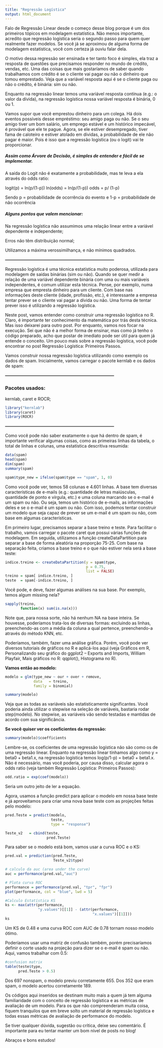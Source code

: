 ```yaml
---
title: "Regressão Logística"
output: html_document
---
```


Falo de Regressão Linear desde o começo desse blog porque é um dos primeiros tópicos em modelagem estatística. 
Não menos importante, acredito que regressão logística seria o segundo passo para quem quer realmente fazer modelos. 
Se você já se aproximou de alguma forma de modelagem estatística, você com certeza já ouviu falar dela.

O motivo dessa regressão ser ensinada e ter tanto foco é simples, ela traz a resposta de questões que precisamos responder no mundo de crédito, vendas, etc. 
Uma das coisas que mais gostaríamos de saber quando trabalhamos com crédito é se o cliente vai pagar ou não o dinheiro que tomou emprestado. 
Veja que a variável resposta aqui é se o cliente paga ou não o crédito, é binária: sim ou não.

Enquanto na regressão linear temos uma variável resposta contínua (e.g.: o valor da dívida), na regressão logística nossa variável resposta é binária, 0 ou 1.

Vamos supor que você emprestou dinheiro para um colega. 
Há dois eventos possíveis desse empréstimo: seu amigo paga ou não. 
Se o seu amigo tiver um bom salário, um emprego estável e um histórico impecável, é provável que ele te pague. 
Agora, se ele estiver desempregado, tiver fama de caloteiro e estiver atolado em dívidas, a probabilidade de ele não pagar é maior. 
Pois é isso que a regressão logística (ou o logit) vai te proporcionar.


##### **Assim como Árvore de Decisão, é simples de entender e fácil de se implementar.**

A saída do Logit não é exatamente a probabilidade, mas te leva a ela através do odds ratio:

logit(p) = ln(p/(1-p))
ln(odds) = ln(p/(1-p))
odds = p/ (1-p)

Sendo p = probabilidade de ocorrência do evento e 1-p = probabilidade de não ocorrência



##### **Alguns pontos que valem mencionar:**

Na regressão logística não assumimos uma relação linear entre a variável dependente e independente;

Erros não têm distribuição normal;

Utilizamos a máxima verossimilhança, e não mínimos quadrados.

**-----------------------------------------------------------------------------**

Regressão logística é uma técnica estatística muito poderosa, utilizada para modelagem de saídas binárias (sim ou não). 
Quando se quer medir a relação de uma variável dependente binária com uma ou mais variáveis independentes, é comum utilizar esta técnica. 
Pense, por exemplo, numa empresa que empresta dinheiro para um cliente. 
Com base nas informações deste cliente (idade, profissão, etc.), é interessante a empresa tentar prever se o cliente vai pagar a dívida ou não. 
Uma forma de tentar prever isso é utilizando a regressão logística. 

Neste post, vamos entender como construir uma regressão logística no R. 
Claro, é importante ter conhecimento da matemática por trás desta técnica. 
Mas isso deixarei para outro post. 
Por enquanto, vamos nos focar na execução. 
Sei que não é a melhor forma de ensinar, mas como já tenho o código preparado, acho que postar de imediato pode ser útil para quem já entende o conceito. 
Um pouco mais sobre a regressão logística, você pode encontrar no post Regressão Logística: Primeiros Passos.

Vamos construir nossa regressão logística utilizando como exemplo os dados de spam. Inicialmente, vamos carregar o pacote kernlab e os dados de spam:

**-----------------------------------------------------------------------------**

### Pacotes usados:

kernlab, caret e ROCR;

```r
library("kernlab")
library(caret)
library(ROCR)
```
**-----------------------------------------------------------------------------**

Como você pode não saber exatamente o que há dentro de spam, é importante verificar algumas coisas, 
como as primeiras linhas da tabela, o total de linhas e colunas, uma estatística descritiva resumida:

```r
data(spam)
head(spam)
dim(spam)
summary(spam)
```

```r
spam$type_new = ifelse(spam$type == "spam", 1, 0)
```

Como você pode ver, temos 58 colunas e 4.601 linhas. 
A base tem diversas características de e-mails (e.g.: quantidade de letras maiúsculas, 
quantidade de ponto e vírgula, etc.) e uma coluna marcando se o e-mail é um spam ou não. 
Ou seja, temos um histórico de e-mails, as informações deles e se o e-mail é um spam ou não. 
Com isso, podemos tentar construir um modelo que seja capaz de prever se um e-mail é um spam ou não, com base em algumas características.

Em primeiro lugar, precisamos separar a base treino e teste. 
Para facilitar o trabalho, vamos carregar o pacote caret que possui várias funções de modelagem. 
Em seguida, utilizamos a função createDataPartition para separar a base de forma aleatória na proporção 75-25. 
Com base na separação feita, criamos a base treino e o que não estiver nela será a base teste:

```r
indice.treino <- createDataPartition(y = spam$type, 
                                     p = 0.75, 
                                     list = FALSE)
treino = spam[ indice.treino, ]
teste  = spam[-indice.treino, ]
```

Você pode, e deve, fazer algumas análises na sua base. Por exemplo, temos algum missing nela?

```r
sapply(treino, 
       function(x) sum(is.na(x)))
```

Note que, para nossa sorte, não há nenhum NA na base inteira. 
Se houvesse, poderíamos trata-los de diversas formas: 
excluindo as linhas, preenchendo-as com a média da coluna a qual pertence, preenchendo-a através do método KNN, etc.

Poderíamos, também, fazer uma análise gráfica. 
Porém, você pode ver diversos tutoriais de gráficos no R e aplicá-los aqui 
(veja Gráficos em R, Personalizando seu gráfico do ggplot2 – Exports and Imports, William Playfair, Mais gráficos no R: qqplot(), Histograma no R).

**Vamos então ao modelo:**
```r
modelo = glm(type_new ~ our + over + remove, 
             data   = treino, 
             family = binomial)

summary(modelo)
```

Veja que as todas as variáveis são estatisticamente significantes. 
Você poderia ainda utilizar o stepwise na seleção de variáveis, bastaria rodar step(modelo). 
No stepwise, as variáveis vão sendo testadas e mantidas de acordo com sua significância.

**Se você quiser ver os coeficientes da regressão:**
```r
summary(modelo)$coefficients
```

Lembre-se, os coeficientes de uma regressão logística não são como os de uma regressão linear. 
Enquanto na regressão linear tínhamos algo como y = beta0 + beta1.x, na regressão logística temos log(p/1-p) = beta0 + beta1.x. 
Não é necessário, mas você poderia, por causa disso, calcular agora o odds ratio (veja também Regressão Logística: Primeiros Passos):

```r
odd.ratio = exp(coef(modelo))
```

Seria um outro jeito de ler a equação.

Agora, usamos a função predict para aplicar o modelo em nossa base teste e já aproveitamos para criar uma nova base teste com as projeções feitas pelo modelo:

```r
pred.Teste = predict(modelo,
                     teste, 
                     type = "response")

Teste_v2   = cbind(teste,
                   pred.Teste)
```

Para saber se o modelo está bom, vamos usar a curva ROC e o KS:
```r
pred.val = prediction(pred.Teste,
                      Teste_v2$type)
```

```r
# calculo da auc (area under the curve)
auc = performance(pred.val,"auc")
```

```r
# Plota curva ROC
performance = performance(pred.val, "tpr", "fpr")
plot(performance, col = "blue", lwd = 5)
```

```r
#Calculo Estatística KS
ks <- max(attr(performance, 
               "y.values")[[1]] - (attr(performance, 
                                        "x.values")[[1]]))
ks
```

Um KS de 0.48 e uma curva ROC com AUC de 0.78 tornam nosso modelo ótimo.

Poderíamos usar uma matriz de confusão também, porém precisaríamos definir o corte usado na projeção para dizer se o e-mail é spam ou não. 
Aqui, vamos trabalhar com 0.5:

```r
#confusion matrix
table(teste$type, 
      pred.Teste > 0.5)
```

Dos 697 nonspam, o modelo previu corretamente 655. Dos 352 que eram spam, o modelo acertou corretamente 189.

Os códigos aqui inseridos se destinam muito mais a quem já tem alguma familiaridade com o conceito de regressão logística e as métricas de avaliação de um modelo. 
Para os que não compreenderam muita coisa, fiquem tranquilos que em breve solto um material de regressão logística e todas essas métricas de avaliação de performance do modelo.

Se tiver qualquer dúvida, sugestão ou crítica, deixe seu comentário. É importante para eu tentar manter um bom nível de posts no blog!

Abraços e bons estudos!
